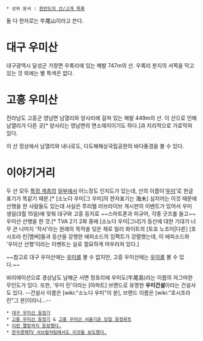  * 상위 문서 : [[한반도의 산/고개 목록]]

둘 다 한자로는 牛尾山이라고 쓴다.

= 대구 우미산 =
대구광역시 달성군 가창면 우록리에 있는 해발 747m의 산. 우록리 분지의 서쪽을 막고 있는 것 외에는 별 특색은 없다.

= 고흥 우미산 =
전라남도 고흥군 영남면 남열리와 양사리에 걸쳐 있는 해발 449m의 산. 이 산으로 인해 남열리가 다른 곳[* 양사리는 영남면의 면소재지이기도 하다.]과 지리적으로 가로막혀 있다.

이 산 정상에서 남열리와 내나로도, 다도해해상국립공원의 바다풍경을 볼 수 있다.

= 이야기거리 =
두 산 모두 [[오덕|특정 계층]]의 [[러브라이브!|일부]]에서 어느정도 인지도가 있는데, 산의 이름이‘[[소노다 우미|우미]]'로 한글표기가 똑같기 때문.[* [소노다 우미|그 우미]의 한자표기는 海未] 심지어는 이것 때문에 산행을 한 사람들도 있는데 사실은 루리웹 러브라이브 게시판의 이벤트가 있어서 우미 생일(3월 15일)에 맞춰 대구와 고흥 등지로 ~~스마트폰과 피규어, 각종 굿즈를 들고~~ 우미산 산행을 한 것.[* TVA 2기 2화 중에 [소노다 우미|그녀]가 등산에 대한 기대가 너무 큰 나머지 '작사'라는 원래의 목적을 잊은 채로 릴리 화이트의 [토죠 노조미|다른] [호시조라 린|멤버]들과 등산을 강행한 에피소드의 임팩트가 강렬했는데, 이 에피소드와 '우미산 산행'이라는 이벤트는 실로 절묘하게 어우러져 있다.]

~~참고로 대구 우미산에는 [[바다|우미]]를 볼 수 없지만, 고흥 우미산에는 [[바다|우미]]를 볼 수 있다.~~

바리에이션으로 경상남도 남해군 서면 정포리에 우미도(牛尾島)라는 이름의 자그마한 무인도가 있다. 또한, '우미 린'이라는 [아파트] 브랜드로 유명한 '''우미건설'''이라는 건설사도 있다. --건설사 이름은 [wiki:"소노다 우미"이 분], 브랜드 이름은 [wiki:"호시조라 린"그 분]이라니...--


 * [http://bbs1.ruliweb.daum.net/gaia/do/ruliweb/default/read?articleId=7276025&bbsId=G001&itemId=81035 대구 우미산 등정기]
 * [http://bbs1.ruliweb.daum.net/gaia/do/ruliweb/detail/read?articleId=7840175&bbsId=G001&itemId=81035&pageIndex=1 고흥 우미산 등정기] & [http://bbs2.ruliweb.daum.net/gaia/do/ruliweb/family/3555/read?articleId=2069274&bbsId=G006&itemId=552&pageIndex=1 고흥 우미산 서울기준 당일 등정루트]
 * [http://blog.naver.com/monkey117/220153172702 이런 짤방까지 등장했다.]
 * [http://media.daum.net/life/style/fashion/newsview?newsId=20150316094206606 한국경제TV 서브컬처팀에서도 이것을 보도했다.]

